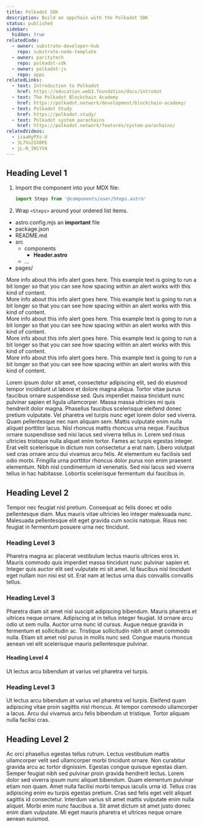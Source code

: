 ```yaml
---
title: Polkadot SDK
description: Build an appchain with the Polkadot SDK
status: published
sidebar:
  hidden: true
relatedCode:
  - owner: substrate-developer-hub
    repo: substrate-node-template
  - owner: paritytech
    repo: polkadot-sdk
  - owner: polkadot-js
    repo: apps
relatedLinks:
  - text: Introduction to Polkadot
    href: https://education.web3.foundation/docs/introdot
  - text: The Polkadot Blockchain Academy
    href: https://polkadot.network/development/blockchain-academy/
  - text: Polkadot Study
    href: https://polkadot.study/
  - text: Polkadot system parachains
    href: https://polkadot.network/features/system-parachains/
relatedVideos:
  - izaaHyPXs-U
  - 3L7Vu2SX0PE
  - jL-N_IWiYVA
---
```



## Heading Level 1

<Steps>

1. Import the component into your MDX file:

   ```js
   import Steps from '@components/user/Steps.astro'
   ```

2. Wrap `<Steps>` around your ordered list items.

</Steps>

<FileTree>

- astro.config.mjs an **important** file
- package.json
- README.md
- src
  - components
    - **Header.astro**
  - …
- pages/

</FileTree>

<Aside type="info" title="This is an aside" border="left" dismissable>
  <Icon name="simple-icons:rocket" slot="icon" />
  More info about this info alert goes here. This example text is going to run a bit longer so that you can see how spacing within an alert works with this kind of content.
</Aside>

<Aside type="note" title="This is an aside" border="left" dismissable>
  More info about this info alert goes here. This example text is going to run a bit longer so that you can see how spacing within an alert works with this kind of content.
</Aside>

<Aside type="success" title="This is an aside" border="left" dismissable>
  More info about this info alert goes here. This example text is going to run a bit longer so that you can see how spacing within an alert works with this kind of content.
</Aside>

<Aside type="tip" title="This is an aside" border="left" dismissable>
  More info about this info alert goes here. This example text is going to run a bit longer so that you can see how spacing within an alert works with this kind of content.
</Aside>

<Aside type="warning" title="This is an aside" border="left" dismissable>
  More info about this info alert goes here. This example text is going to run a bit longer so that you can see how spacing within an alert works with this kind of content.
</Aside>

Lorem ipsum dolor sit amet, consectetur adipiscing elit, sed do eiusmod tempor incididunt ut labore et dolore magna aliqua. Tortor vitae purus faucibus ornare suspendisse sed. Quis imperdiet massa tincidunt nunc pulvinar sapien et ligula ullamcorper. Massa massa ultricies mi quis hendrerit dolor magna. Phasellus faucibus scelerisque eleifend donec pretium vulputate. Vel pharetra vel turpis nunc eget lorem dolor sed viverra. Quam pellentesque nec nam aliquam sem. Mattis vulputate enim nulla aliquet porttitor lacus. Nisl rhoncus mattis rhoncus urna neque. Faucibus ornare suspendisse sed nisi lacus sed viverra tellus in. Lorem sed risus ultricies tristique nulla aliquet enim tortor. Fames ac turpis egestas integer. Erat velit scelerisque in dictum non consectetur a erat nam. Libero volutpat sed cras ornare arcu dui vivamus arcu felis. At elementum eu facilisis sed odio morbi. Fringilla urna porttitor rhoncus dolor purus non enim praesent elementum. Nibh nisl condimentum id venenatis. Sed nisi lacus sed viverra tellus in hac habitasse. Lobortis scelerisque fermentum dui faucibus in.

## Heading Level 2

Tempor nec feugiat nisl pretium. Consequat ac felis donec et odio pellentesque diam. Mus mauris vitae ultricies leo integer malesuada nunc. Malesuada pellentesque elit eget gravida cum sociis natoque. Risus nec feugiat in fermentum posuere urna nec tincidunt.

### Heading Level 3

Pharetra magna ac placerat vestibulum lectus mauris ultrices eros in. Mauris commodo quis imperdiet massa tincidunt nunc pulvinar sapien et. Integer quis auctor elit sed vulputate mi sit amet. Id faucibus nisl tincidunt eget nullam non nisi est sit. Erat nam at lectus urna duis convallis convallis tellus.

### Heading Level 3

Pharetra diam sit amet nisl suscipit adipiscing bibendum. Mauris pharetra et ultrices neque ornare. Adipiscing at in tellus integer feugiat. Id ornare arcu odio ut sem nulla. Auctor urna nunc id cursus. Augue neque gravida in fermentum et sollicitudin ac. Tristique sollicitudin nibh sit amet commodo nulla. Etiam sit amet nisl purus in mollis nunc sed. Congue mauris rhoncus aenean vel elit scelerisque mauris pellentesque pulvinar.

#### Heading Level 4

Ut lectus arcu bibendum at varius vel pharetra vel turpis.

### Heading Level 3

Ut lectus arcu bibendum at varius vel pharetra vel turpis. Eleifend quam adipiscing vitae proin sagittis nisl rhoncus. At tempor commodo ullamcorper a lacus. Arcu dui vivamus arcu felis bibendum ut tristique. Tortor aliquam nulla facilisi cras.

## Heading Level 2

Ac orci phasellus egestas tellus rutrum. Lectus vestibulum mattis ullamcorper velit sed ullamcorper morbi tincidunt ornare. Non curabitur gravida arcu ac tortor dignissim. Egestas congue quisque egestas diam. Semper feugiat nibh sed pulvinar proin gravida hendrerit lectus. Lorem dolor sed viverra ipsum nunc aliquet bibendum. Quam elementum pulvinar etiam non quam. Amet nulla facilisi morbi tempus iaculis urna id. Tellus cras adipiscing enim eu turpis egestas pretium. Cras sed felis eget velit aliquet sagittis id consectetur. Interdum varius sit amet mattis vulputate enim nulla aliquet. Morbi enim nunc faucibus a. Sit amet dictum sit amet justo donec enim diam vulputate. Mi eget mauris pharetra et ultrices neque ornare aenean euismod.

